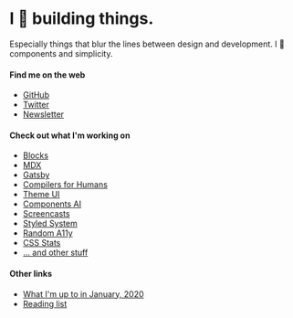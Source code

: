 # I 🖤 building things.

Especially things that blur the lines between design and development. I 🖤 components and simplicity.

#### Find me on the web

- [GitHub][gh]
- [Twitter][tw]
- [Newsletter](/newsletter)

#### Check out what I'm working on

- [Blocks](https://blocks-ui.com)
- [MDX][mdx]
- [Gatsby][gatsby]
- [Compilers for Humans](https://compilersforhumans.com)
- [Theme UI](https://theme-ui.com)
- [Components AI](https://components.ai)
- [Screencasts](/video)
- [Styled System][sys]
- [Random A11y][rand]
- [CSS Stats][css]
- [... and other stuff][gh]

#### Other links

- [What I'm up to in January, 2020](/now)
- [Reading list](/reading/2020)

[gh]: https://github.com/johno
[tw]: https://twitter.com/4lpine
[gatsby]: https://gatsbyjs.org
[mdx]: https://github.com/mdx-js/mdx
[kit]: https://github.com/c8r/kit
[x0]: https://github.com/c8r/x0
[sys]: https://github.com/jxnblk/styled-system
[std]: https://github.com/standard-components
[rand]: https://github.com/johno/random-a11y
[css]: https://cssstats.com
